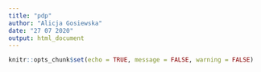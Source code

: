 ```yaml
---
title: "pdp"
author: "Alicja Gosiewska"
date: "27 07 2020"
output: html_document
---
```


```r
knitr::opts_chunk$set(echo = TRUE, message = FALSE, warning = FALSE)
```


